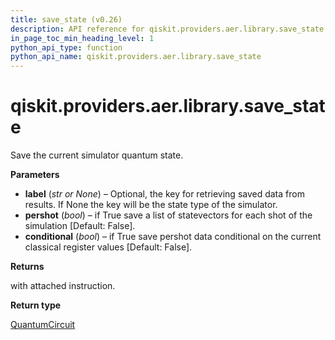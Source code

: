 ```yaml
---
title: save_state (v0.26)
description: API reference for qiskit.providers.aer.library.save_state in qiskit v0.26
in_page_toc_min_heading_level: 1
python_api_type: function
python_api_name: qiskit.providers.aer.library.save_state
---
```


<span id="qiskit-providers-aer-library-save-state" />

# qiskit.providers.aer.library.save\_state

<Function id="qiskit.providers.aer.library.save_state" isDedicatedPage={true} github="https://github.com/qiskit/qiskit-aer/tree/stable/0.8/qiskit/providers/aer/library/save_instructions/save_state.py" signature="save_state(self, label=None, pershot=False, conditional=False)">
  Save the current simulator quantum state.

  **Parameters**

  *   **label** (*str or None*) – Optional, the key for retrieving saved data from results. If None the key will be the state type of the simulator.
  *   **pershot** (*bool*) – if True save a list of statevectors for each shot of the simulation \[Default: False].
  *   **conditional** (*bool*) – if True save pershot data conditional on the current classical register values \[Default: False].

  **Returns**

  with attached instruction.

  **Return type**

  [QuantumCircuit](qiskit.circuit.QuantumCircuit "qiskit.circuit.QuantumCircuit")
</Function>

